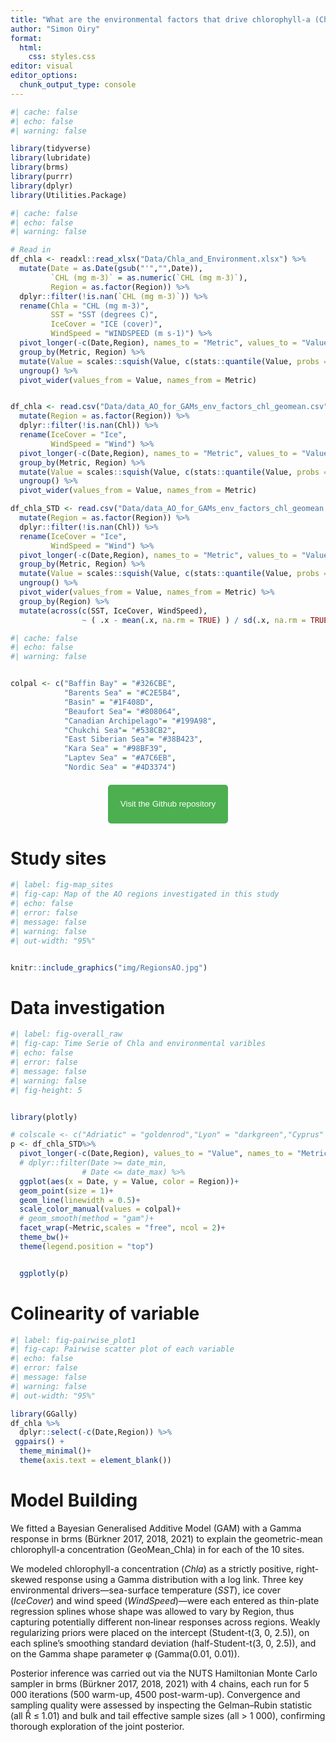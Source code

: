 ```yaml
---
title: "What are the environmental factors that drive chlorophyll-a (Chl-a) concentration in the Arctic Ocean?"
author: "Simon Oiry"
format:
  html:
    css: styles.css
editor: visual
editor_options: 
  chunk_output_type: console
---
```


```r
#| cache: false
#| echo: false
#| warning: false

library(tidyverse)
library(lubridate)
library(brms)
library(purrr)
library(dplyr)
library(Utilities.Package)
```

```r
#| cache: false
#| echo: false
#| warning: false

# Read in
df_chla <- readxl::read_xlsx("Data/Chla_and_Environment.xlsx") %>% 
  mutate(Date = as.Date(gsub("'","",Date)),
         `CHL (mg m-3)` = as.numeric(`CHL (mg m-3)`), 
         Region = as.factor(Region)) %>% 
  dplyr::filter(!is.nan(`CHL (mg m-3)`)) %>% 
  rename(Chla = "CHL (mg m-3)",
         SST = "SST (degrees C)",
         IceCover = "ICE (cover)",
         WindSpeed = "WINDSPEED (m s-1)") %>% 
  pivot_longer(-c(Date,Region), names_to = "Metric", values_to = "Value") %>% 
  group_by(Metric, Region) %>% 
  mutate(Value = scales::squish(Value, c(stats::quantile(Value, probs = 0.01, na.rm = T),stats::quantile(Value, probs = 0.99, na.rm = T))))%>% 
  ungroup() %>% 
  pivot_wider(values_from = Value, names_from = Metric)


df_chla <- read.csv("Data/data_AO_for_GAMs_env_factors_chl_geomean.csv") %>% 
  mutate(Region = as.factor(Region)) %>% 
  dplyr::filter(!is.nan(Chl)) %>% 
  rename(IceCover = "Ice",
         WindSpeed = "Wind") %>% 
  pivot_longer(-c(Date,Region), names_to = "Metric", values_to = "Value") %>% 
  group_by(Metric, Region) %>% 
  mutate(Value = scales::squish(Value, c(stats::quantile(Value, probs = 0.01, na.rm = T),stats::quantile(Value, probs = 0.99, na.rm = T))))%>% 
  ungroup() %>% 
  pivot_wider(values_from = Value, names_from = Metric)

df_chla_STD <- read.csv("Data/data_AO_for_GAMs_env_factors_chl_geomean.csv") %>% 
  mutate(Region = as.factor(Region)) %>% 
  dplyr::filter(!is.nan(Chl)) %>% 
  rename(IceCover = "Ice",
         WindSpeed = "Wind") %>% 
  pivot_longer(-c(Date,Region), names_to = "Metric", values_to = "Value") %>% 
  group_by(Metric, Region) %>% 
  mutate(Value = scales::squish(Value, c(stats::quantile(Value, probs = 0.01, na.rm = T),stats::quantile(Value, probs = 0.99, na.rm = T))))%>% 
  ungroup() %>% 
  pivot_wider(values_from = Value, names_from = Metric) %>%
  group_by(Region) %>% 
  mutate(across(c(SST, IceCover, WindSpeed),
                ~ ( .x - mean(.x, na.rm = TRUE) ) / sd(.x, na.rm = TRUE )))

```

```r
#| cache: false
#| echo: false
#| warning: false


colpal <- c("Baffin Bay" = "#326CBE",
            "Barents Sea" = "#C2E5B4",
            "Basin" = "#1F408D",
            "Beaufort Sea"= "#808064",
            "Canadian Archipelago"= "#199A98",
            "Chukchi Sea"= "#538CB2",
            "East Siberian Sea"= "#38B423",
            "Kara Sea" = "#98BF39",
            "Laptev Sea" = "#A7C6EB",
            "Nordic Sea" = "#4D3374")

```

::: {style="text-align: center; margin-top: 20px;"}
<button onclick="window.open(&#39;https://github.com/SigOiry/AO_Chla_GAM&#39;, &#39;_blank&#39;);" style="padding: 10px 20px; background-color: #4CAF50; color: white; border: none; border-radius: 5px; cursor: pointer;">

Visit the Github repository

</button>
:::

# Study sites

```r
#| label: fig-map_sites
#| fig-cap: Map of the AO regions investigated in this study
#| echo: false
#| error: false
#| message: false
#| warning: false
#| out-width: "95%"


knitr::include_graphics("img/RegionsAO.jpg")
```

# Data investigation

```r
#| label: fig-overall_raw
#| fig-cap: Time Serie of Chla and environmental varibles
#| echo: false
#| error: false
#| message: false
#| warning: false
#| fig-height: 5


library(plotly)

# colscale <- c("Adriatic" = "goldenrod","Lyon" = "darkgreen","Cyprus" = "darkred")
p <- df_chla_STD%>%
  pivot_longer(-c(Date,Region), values_to = "Value", names_to = "Metric") %>% 
  # dplyr::filter(Date >= date_min,
                # Date <= date_max) %>%
  ggplot(aes(x = Date, y = Value, color = Region))+
  geom_point(size = 1)+
  geom_line(linewidth = 0.5)+
  scale_color_manual(values = colpal)+
  # geom_smooth(method = "gam")+
  facet_wrap(~Metric,scales = "free", ncol = 2)+
  theme_bw()+
  theme(legend.position = "top")


  ggplotly(p)

```

# Colinearity of variable

```r
#| label: fig-pairwise_plot1
#| fig-cap: Pairwise scatter plot of each variable
#| echo: false
#| error: false
#| message: false
#| warning: false
#| out-width: "95%"

library(GGally)
df_chla %>% 
  dplyr::select(-c(Date,Region)) %>% 
 ggpairs() +
  theme_minimal()+
  theme(axis.text = element_blank())
```

# Model Building

We fitted a Bayesian Generalised Additive Model (GAM) with a Gamma response in brms (Bürkner 2017, 2018, 2021) to explain the geometric-mean chlorophyll-a concentration (GeoMean_Chla) in for each of the 10 sites.

We modeled chlorophyll-a concentration (*Chla*) as a strictly positive, right-skewed response using a Gamma distribution with a log link. Three key environmental drivers—sea-surface temperature (*SST*), ice cover (*IceCover*) and wind speed (*WindSpeed*)—were each entered as thin-plate regression splines whose shape was allowed to vary by Region, thus capturing potentially different non‐linear responses across regions. Weakly regularizing priors were placed on the intercept (Student-t(3, 0, 2.5)), on each spline’s smoothing standard deviation (half-Student-t(3, 0, 2.5)), and on the Gamma shape parameter φ (Gamma(0.01, 0.01)).

Posterior inference was carried out via the NUTS Hamiltonian Monte Carlo sampler in brms (Bürkner 2017, 2018, 2021) with 4 chains, each run for 5 000 iterations (500 warm-up, 4500 post-warm-up). Convergence and sampling quality were assessed by inspecting the Gelman–Rubin statistic (all R̂ ≤ 1.01) and bulk and tail effective sample sizes (all > 1 000), confirming thorough exploration of the joint posterior. 

\begin{aligned}
\mathrm{Chla}_i \;\bigl|\;\mu_i,\phi\bigr.
&\sim \operatorname{Gamma}\bigl(\,\mathrm{shape} = \phi,\;\mathrm{rate} = \tfrac{\phi}{\mu_i}\bigr), \\[4pt]

E[\mathrm{Chla}_i] = \mu_i, \\[6pt]

\log(\mu_i) &= \eta_i, \\[4pt]

\eta_i 
&= \alpha
   + f_1\bigl(\mathrm{SST}_i \mid \mathrm{Region}_i\bigr)
   + f_2\bigl(\mathrm{IceCover}_i \mid \mathrm{Region}_i\bigr)
   + f_3\bigl(\mathrm{WindSpeed}_i \mid \mathrm{Region}_i\bigr),
   \\[8pt]

f_j(x \mid r)
&= \sum_{k=1}^{K_j} \beta_{jkr}\,B_{jk}(x),
\quad j = 1,2,3,\; r = 1,\dots,R, \\[10pt]

\alpha &\sim t_{3}(0,\,2.5), \\[2pt]
\beta_{jkr} &\sim \mathcal{N}\bigl(0,\sigma_j^{2}\bigr), \\[2pt]
\sigma_j &\sim t^{+}_{3}(0,\,2.5),
\quad j = 1,2,3, \\[2pt]
\phi    &\sim \mathrm{Gamma}(0.01,\,0.01).
\end{aligned}

<!-- ```{r Interaction by boxes} -->

<!-- # Fit a GAM where each smooth is allowed to vary by Box -->

<!-- fit <- brm( -->

<!--   formula = GeoMean_Chla ~  -->

<!--     s(SST, by = Box) + s(SSS, by = Box) + s(PO4, by = Box) + -->

<!--     s(NO3, by = Box) + s(NH4, by = Box) + s(MLD, by = Box) + -->

<!--     s(HF, by = Box) + (1 | Box), -->

<!--   data = df_wide, -->

<!--   family = Gamma(link = "log"), -->

<!--   chains = 4, cores = 15, -->

<!--   iter = 1000, -->

<!--   warmup = 100, -->

<!--   file = "Data/Model/Chla_GAM_all_1000" -->

<!-- ) -->

<!-- summary(fit) -->

<!-- smooths <- conditional_smooths(fit) -->

<!-- lapply(smooths, names) -->

<!-- all_smooths <- map_dfr( -->

<!--   names(smooths), -->

<!--   function(name) { -->

<!--     df <- smooths[[name]] -->

<!--     x_var <- setdiff(names(df), c("estimate__", "se__", "lower__", "upper__", "cond__")) -->

<!--     df <- df %>% rename(x = all_of(x_var)) -->

<!--     df$variable <- name -->

<!--     df -->

<!--   }, -->

<!--   .id = "id" -->

<!-- ) -->

<!-- smooths_by_var <- split(all_smooths, all_smooths$variable) -->

<!-- # Create a plot for each variable -->

<!-- plots <- lapply(names(smooths_by_var), function(varname) { -->

<!--   df <- smooths_by_var[[varname]] -->

<!--   ggplot(df, aes(x = x1, y = estimate__)) + -->

<!--     geom_line() + -->

<!--     geom_ribbon(aes(ymin = lower__, ymax = upper__), alpha = 0.2) + -->

<!--     facet_wrap(~ cond__, scales = "free_x") + -->

<!--     labs( -->

<!--       title = paste("Effect of", varname, "on Chla"), -->

<!--       x = varname, -->

<!--       y = "Estimated Effect on Chla" -->

<!--     )+ -->

<!--     theme_Bede() -->

<!-- }) -->

<!-- for (p in plots) print(p) -->

<!-- ``` -->

<!-- ```{r Interaction by boxes STD} -->

<!-- df_wide_std <- df_wide %>% -->

<!--   mutate(across(c(SST, SSS, PO4, NO3, NH4, MLD, HF),  -->

<!--                 ~ scale(.)[, 1],  -->

<!--                 .names = "{.col}_z")) -->

<!-- fit <- brm( -->

<!--   formula = GeoMean_Chla ~  -->

<!--     s(SST_z, by = Box) + s(SSS_z, by = Box) + s(PO4_z, by = Box) + -->

<!--     s(NO3_z, by = Box) + s(NH4_z, by = Box) + s(MLD_z, by = Box) + -->

<!--     s(HF_z, by = Box) + (1 | Box), -->

<!--   data = df_wide_std, -->

<!--   family = Gamma(link = "log"), -->

<!--   chains = 4, cores = 15, -->

<!--   iter = 10000, -->

<!--   warmup = 1000, -->

<!--   file = "Data/Model/Chla_GAM_all_STD_10000" -->

<!-- ) -->

<!-- summary(fit) -->

<!-- plot(fit) -->

<!-- # Extract conditional smooths -->

<!-- smooths <- conditional_smooths(fit) -->

<!-- # Retrieve scaling parameters for inverse transform -->

<!-- scaling_info <- df_wide %>% -->

<!--   summarize(across(c(SST, SSS, PO4, NO3, NH4, MLD, HF), -->

<!--                    list(mean = mean, sd = sd), na.rm = TRUE)) -->

<!-- #  Convert smooths back to native x-axis scale -->

<!-- all_smooths <- map_dfr( -->

<!--   names(smooths), -->

<!--   function(name) { -->

<!--     df <- smooths[[name]] -->

<!--     x_var <- setdiff(names(df), c("estimate__", "se__", "lower__", "upper__", "cond__")) -->

<!--     df <- df %>% rename(x = all_of(x_var)) -->

<!--     df$variable <- name -->

<!--     df -->

<!--   }, -->

<!--   .id = "id" -->

<!-- ) -->

<!-- all_smooths_native <- all_smooths %>% -->

<!--   mutate(raw_x = dplyr::case_when( -->

<!--     variable == "mu: s(SST_z,by=Box)" ~ x1 * as.numeric(scaling_info$SST_sd) + as.numeric(scaling_info$SST_mean), -->

<!--     variable == "mu:s(SSS_z,by=Box)" ~ x1 * as.numeric(scaling_info$SSS_sd) + as.numeric(scaling_info$SSS_mean), -->

<!--     variable == "mu:s(PO4_z,by=Box)" ~ x1 * as.numeric(scaling_info$PO4_sd) + as.numeric(scaling_info$PO4_mean), -->

<!--     variable == "mu:s(NO3_z,by=Box)" ~ x1 * as.numeric(scaling_info$NO3_sd) + as.numeric(scaling_info$NO3_mean), -->

<!--     variable == "mu:s(NH4_z,by=Box)" ~ x1 * as.numeric(scaling_info$NH4_sd) + as.numeric(scaling_info$NH4_mean), -->

<!--     variable == "mu:s(MLD_z,by=Box)" ~ x1 * as.numeric(scaling_info$MLD_sd) + as.numeric(scaling_info$MLD_mean), -->

<!--     variable == "mu:s(HF_z,by=Box)"  ~ x1 * as.numeric(scaling_info$HF_sd)  + as.numeric(scaling_info$HF_mean), -->

<!--     TRUE ~ NA_real_ -->

<!--   )) -->

<!-- # Split and plot -->

<!-- smooths_by_var_native <- split(all_smooths_native, all_smooths_native$variable) %>%  -->

<!--   as_tibble() -->

<!-- plots <- lapply(names(smooths_by_var_native), function(varname) { -->

<!--   df <- smooths_by_var_native[[varname]] -->

<!--   ggplot(df, aes(x = raw_x, y = estimate__)) + -->

<!--     geom_line() + -->

<!--     geom_ribbon(aes(ymin = lower__, ymax = upper__), alpha = 0.2) + -->

<!--     facet_wrap(~ cond__, scales = "free_x") + -->

<!--     labs( -->

<!--       title = paste("Effect of", varname, "on Chla"), -->

<!--       x = varname, -->

<!--       y = "Estimated Effect on Chla" -->

<!--     ) + -->

<!--     theme_minimal() -->

<!-- }) -->

<!-- # Display all plots -->

<!-- for (p in plots) print(p) -->

<!-- ``` -->

<!-- ```{r Pred all} -->

<!-- preds_all <- fitted( -->

<!--   fit, -->

<!--   newdata    = df_wide, -->

<!--   re_formula = NULL,    # include Box intercept -->

<!--   probs      = c(0.025, 0.975) -->

<!-- ) -->

<!-- plotdat_all <- bind_cols(df_wide, as_tibble(preds_all)) -->

<!-- # 3c. Plot: obs ± SE, plus GAM fit ±95% ribbon, faceted by Box -->

<!-- ggplot() + -->

<!--   geom_errorbar( -->

<!--     data = df_wide, -->

<!--     aes(x = Date, -->

<!--         ymin = GeoMean_Chla - SE_Chla, -->

<!--         ymax = GeoMean_Chla + SE_Chla), -->

<!--     width = 0.1, alpha = 0.4 -->

<!--   ) + -->

<!--   geom_point( -->

<!--     data = df_wide, -->

<!--     aes(x = Date, y = GeoMean_Chla), -->

<!--     size = 1, alpha = 0.6 -->

<!--   ) + -->

<!--   geom_line( -->

<!--     data = plotdat_all, -->

<!--     aes(x = Date, y = Estimate), -->

<!--     size = 1 -->

<!--   ) + -->

<!--   geom_ribbon( -->

<!--     data = plotdat_all, -->

<!--     aes(x = Date, ymin = Q2.5, ymax = Q97.5), -->

<!--     alpha = 0.2 -->

<!--   ) + -->

<!--   facet_wrap(~ Box, scale = "free") + -->

<!--   labs( -->

<!--     x = "Date", -->

<!--     y = "Chlorophyll-a (GeoMean)", -->

<!--     title = "Bayesian GAM: Chla ~ Date by Box", -->

<!--     subtitle = "Points ± SE = obs; line + ribbon = posterior mean ±95% CI" -->

<!--   ) + -->

<!--   theme_minimal() -->

<!-- ``` -->

<!-- ```{r model Adriatic} -->

<!-- library(tidybayes) -->

<!-- df_wide_adriatic <- df_wide %>%  -->

<!--   dplyr::filter(Box == "Adriatic") -->

<!-- df_wide_adriatic_STD <- df_wide_adriatic %>%  -->

<!--   mutate(across(c(SST, SSS, PO4, NO3, NH4, MLD, HF), -->

<!--                 ~ ( .x - mean(.x, na.rm = TRUE) ) / sd(.x, na.rm = TRUE ))) -->

<!-- fit_adriatic <- brm( -->

<!--   formula = GeoMean_Chla ~  -->

<!--     s(SST) + s(SSS) + s(PO4) + -->

<!--     s(NO3) + s(NH4) + s(MLD) + -->

<!--     s(HF), -->

<!--   data = df_wide_adriatic_STD, -->

<!--   family = Gamma(link = "log"), -->

<!--   chains = 4, cores = 15, -->

<!--   iter = 1000, -->

<!--   warmup = 100, -->

<!--   control = list(adapt_delta = 0.97,  max_treedepth = 15), -->

<!--   file = "Data/Model/Chla_GAM_all_1000_adriatic_log_adapt_delta_97_tree_15_STD" -->

<!-- ) -->

<!-- # plot(fit_adriatic) -->

<!-- summary(fit_adriatic) -->

<!-- plot(conditional_smooths(fit_adriatic), ask = FALSE) -->

<!-- ``` -->

<!-- ```{r model Cyprus} -->

<!-- df_wide_Cyprus <- df_wide %>%  -->

<!--   dplyr::filter(Box == "Cyprus") -->

<!-- df_wide_Cyprus_STD <- df_wide_Cyprus %>%  -->

<!--   mutate(across(c(SST, SSS, PO4, NO3, NH4, MLD, HF), -->

<!--                 ~ ( .x - mean(.x, na.rm = TRUE) ) / sd(.x, na.rm = TRUE ))) -->

<!-- fit_Cyprus <- brm( -->

<!--   formula = GeoMean_Chla ~  -->

<!--     s(SST) + s(SSS) + s(PO4) + -->

<!--     s(NO3) + s(NH4) + s(MLD) + -->

<!--     s(HF), -->

<!--   data = df_wide_Cyprus_STD, -->

<!--   family = Gamma(link = "log"), -->

<!--   chains = 4, cores = 15, -->

<!--   iter = 1000, -->

<!--   warmup = 100, -->

<!--   control = list(adapt_delta = 0.97,  max_treedepth = 15), -->

<!--   file = "Data/Model/Chla_GAM_all_1000_Cyprus_log_adapt_delta_97_tree_15_STD" -->

<!-- ) -->

<!-- # plot(fit_adriatic) -->

<!-- summary(fit_Cyprus) -->

<!-- plot(conditional_smooths(fit_adriatic), ask = FALSE) -->

<!-- ``` -->

<!-- ```{r model Lyon} -->

<!-- df_wide_Lyon <- df_wide %>%  -->

<!--   dplyr::filter(Box == "Lyon") -->

<!-- df_wide_Lyon_STD <- df_wide_Lyon %>%  -->

<!--   mutate(across(c(SST, SSS, PO4, NO3, NH4, MLD, HF), -->

<!--                 ~ ( .x - mean(.x, na.rm = TRUE) ) / sd(.x, na.rm = TRUE ))) -->

<!-- pairs(df_wide_Lyon_STD %>% dplyr::select(-Box)) -->

<!-- fit_Lyon <- brm( -->

<!--   formula = GeoMean_Chla ~  -->

<!--     s(SST) + s(SSS) + s(PO4) + -->

<!--     s(NO3) + s(NH4) + s(MLD) + -->

<!--     s(HF), -->

<!--   data = df_wide_Lyon_STD, -->

<!--   family = Gamma(link = "log"), -->

<!--   chains = 4, cores = 15, -->

<!--   iter = 10000, -->

<!--   warmup = 1000, -->

<!--   control = list(adapt_delta = 0.97,  max_treedepth = 15), -->

<!--   file = "Data/Model/Chla_GAM_all_10000_Lyon_log_adapt_delta_97_tree_15_STD" -->

<!-- ) -->

<!-- # plot(fit_adriatic) -->

<!-- summary(fit_Lyon) -->

<!-- plot(conditional_smooths(fit_adriatic), ask = FALSE) -->

<!-- ``` -->

<!-- ```{r model Lyon Cleaned} -->

<!-- df_wide_Lyon <- df_wide %>%  -->

<!--   dplyr::filter(Box == "Lyon") %>%  -->

<!--   mutate( -->

<!--     DIN  = NO3 + NH4,                     -->

<!--     N_P  = DIN / PO4,                     -->

<!--     # log_N_P = log1p(N_P), -->

<!--     sum_Nutri = NO3 + NH4 + PO4 -->

<!--   ) %>%  -->

<!--   dplyr::select(-c(PO4,NO3,NH4,DIN)) -->

<!-- df_wide_Lyon_STD <- df_wide_Lyon %>%  -->

<!--   mutate(across(c(SST, SSS, N_P, sum_Nutri, MLD, HF), -->

<!--                 ~ ( .x - mean(.x, na.rm = TRUE) ) / sd(.x, na.rm = TRUE ))) -->

<!-- pairs(df_wide_Lyon_STD %>% dplyr::select(-Box)) -->

<!-- fit_Lyon <- brm( -->

<!--   formula = GeoMean_Chla ~  -->

<!--     s(SST) + s(SSS) + s(N_P) + -->

<!--     s(sum_Nutri) + s(MLD) + -->

<!--     s(HF), -->

<!--   data = df_wide_Lyon_STD, -->

<!--   family = Gamma(link = "log"), -->

<!--   chains = 4, cores = 15, -->

<!--   iter = 10000, -->

<!--   warmup = 1000, -->

<!--   control = list(adapt_delta = 0.97,  max_treedepth = 15), -->

<!--   file = "Data/Model/Chla_GAM_all_10000_Lyon_log_adapt_delta_97_tree_15_Cleaned_STD" -->

<!-- ) -->

<!-- # plot(fit_adriatic) -->

<!-- summary(fit_Lyon) -->

<!-- ce_sst <- conditional_effects( -->

<!--   fit_Lyon, -->

<!--   effects = "SST",      # any main effect; interactions like "SST:MLD" -->

<!--   prob    = 0.80        # 80 % ribbon (default is 95 %) -->

<!--   # re_formula = NA     # <- exclude random effects; set to NULL to include -->

<!-- ) -->

<!-- # conditional_effects(fit_Lyon, effects = "SST:MLD", surface = TRUE) -->

<!-- # plot(ce_sst, points = TRUE, rug = TRUE, ask = FALSE) -->

<!-- # plot(conditional_smooths(fit_adriatic), ask = FALSE) -->

<!-- ``` -->

<!-- ```{r model Adriatic Cleaned} -->

<!-- df_wide_Adriatic <- df_wide %>%  -->

<!--   dplyr::filter(Box == "Adriatic") %>%  -->

<!--   mutate( -->

<!--     DIN  = NO3 + NH4,                     -->

<!--     N_P  = DIN / PO4,                     -->

<!--     # log_N_P = log1p(N_P), -->

<!--     sum_Nutri = NO3 + NH4 + PO4 -->

<!--   ) %>%  -->

<!--   dplyr::select(-c(PO4,NO3,NH4,DIN)) -->

<!-- df_wide_Adriatic_STD <- df_wide_Adriatic %>%  -->

<!--   mutate(across(c(SST, SSS, N_P, sum_Nutri, MLD, HF), -->

<!--                 ~ ( .x - mean(.x, na.rm = TRUE) ) / sd(.x, na.rm = TRUE ))) -->

<!-- pairs(df_wide_Adriatic_STD %>% dplyr::select(-Box)) -->

<!-- fit_Adriatic <- brm( -->

<!--   formula = GeoMean_Chla ~  -->

<!--     s(SST) + s(SSS) + s(N_P) + -->

<!--     s(sum_Nutri) + s(MLD) + -->

<!--     s(HF), -->

<!--   data = df_wide_Adriatic_STD, -->

<!--   family = Gamma(link = "log"), -->

<!--   chains = 4, cores = 15, -->

<!--   iter = 10000, -->

<!--   warmup = 1000, -->

<!--   control = list(adapt_delta = 0.97,  max_treedepth = 15), -->

<!--   file = "Data/Model/Chla_GAM_all_10000_Adriatic_log_adapt_delta_97_tree_15_Cleaned_STD" -->

<!-- ) -->

<!-- # plot(fit_adriatic) -->

<!-- summary(fit_Adriatic) -->

<!-- # plot(conditional_smooths(fit_adriatic), ask = FALSE) -->

<!-- ``` -->

<!-- ```{r model Cyprus Cleaned} -->

<!-- df_wide_Cyprus <- df_wide %>%  -->

<!--   dplyr::filter(Box == "Cyprus") %>%  -->

<!--   mutate( -->

<!--     DIN  = NO3 + NH4,                     -->

<!--     N_P  = DIN / PO4,                     -->

<!--     log_N_P = log1p(N_P), -->

<!--     sum_Nutri = NO3 + NH4 + PO4 -->

<!--   ) %>%  -->

<!--   dplyr::select(-c(PO4,NO3,NH4,log_N_P,DIN)) -->

<!-- df_wide_Cyprus_STD <- df_wide_Cyprus %>%  -->

<!--   mutate(across(c(SST, SSS, N_P, sum_Nutri, MLD, HF), -->

<!--                 ~ ( .x - mean(.x, na.rm = TRUE) ) / sd(.x, na.rm = TRUE ))) -->

<!-- pairs(df_wide_Cyprus_STD %>% dplyr::select(-Box)) -->

<!-- fit_Cyprus <- brm( -->

<!--   formula = GeoMean_Chla ~  -->

<!--     s(SST) + s(SSS) + s(N_P) + -->

<!--     s(sum_Nutri) + s(MLD) + -->

<!--     s(HF), -->

<!--   data = df_wide_Cyprus_STD, -->

<!--   family = Gamma(link = "log"), -->

<!--   chains = 4, cores = 15, -->

<!--   iter = 10000, -->

<!--   warmup = 1000, -->

<!--   control = list(adapt_delta = 0.97,  max_treedepth = 15), -->

<!--   file = "Data/Model/Chla_GAM_all_10000_Cyprus_log_adapt_delta_97_tree_15_Cleaned_STD" -->

<!-- ) -->

<!-- # plot(fit_Cyprus) -->

<!-- summary(fit_Cyprus) -->

<!-- plot(conditional_smooths(fit_Cyprus), ask = FALSE) -->

<!-- ``` -->
